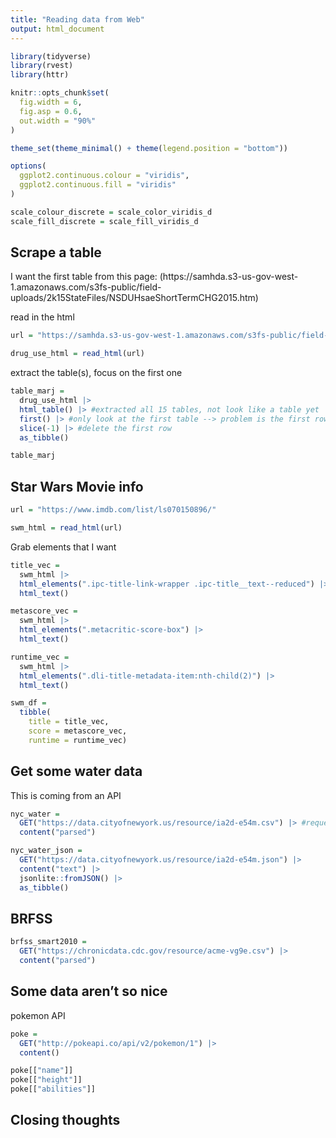 ```yaml
---
title: "Reading data from Web"
output: html_document
---
```


```r
library(tidyverse)
library(rvest)
library(httr)

knitr::opts_chunk$set(
  fig.width = 6,
  fig.asp = 0.6,
  out.width = "90%"
)

theme_set(theme_minimal() + theme(legend.position = "bottom"))

options(
  ggplot2.continuous.colour = "viridis",
  ggplot2.continuous.fill = "viridis"
)

scale_colour_discrete = scale_color_viridis_d
scale_fill_discrete = scale_fill_viridis_d
```

## Scrape a table

I want the first table from this page:
(https://samhda.s3-us-gov-west-1.amazonaws.com/s3fs-public/field-uploads/2k15StateFiles/NSDUHsaeShortTermCHG2015.htm)

read in the html
```r
url = "https://samhda.s3-us-gov-west-1.amazonaws.com/s3fs-public/field-uploads/2k15StateFiles/NSDUHsaeShortTermCHG2015.htm"

drug_use_html = read_html(url)
```

extract the table(s), focus on the first one
```r
table_marj = 
  drug_use_html |>
  html_table() |> #extracted all 15 tables, not look like a table yet
  first() |> #only look at the first table --> problem is the first row contains notes
  slice(-1) |> #delete the first row
  as_tibble()

table_marj
```

## Star Wars Movie info

```r
url = "https://www.imdb.com/list/ls070150896/"

swm_html = read_html(url)
```

Grab elements that I want
```r
title_vec = 
  swm_html |>
  html_elements(".ipc-title-link-wrapper .ipc-title__text--reduced") |>
  html_text()

metascore_vec = 
  swm_html |>
  html_elements(".metacritic-score-box") |>
  html_text()

runtime_vec = 
  swm_html |>
  html_elements(".dli-title-metadata-item:nth-child(2)") |>
  html_text()

swm_df = 
  tibble(
    title = title_vec,
    score = metascore_vec,
    runtime = runtime_vec)
```

## Get some water data

This is coming from an API
```r
nyc_water = 
  GET("https://data.cityofnewyork.us/resource/ia2d-e54m.csv") |> #requested
  content("parsed")

nyc_water_json = 
  GET("https://data.cityofnewyork.us/resource/ia2d-e54m.json") |> 
  content("text") |>
  jsonlite::fromJSON() |>
  as_tibble()
```

## BRFSS

```r
brfss_smart2010 = 
  GET("https://chronicdata.cdc.gov/resource/acme-vg9e.csv") |> 
  content("parsed")
```

## Some data aren't so nice

pokemon API
```r
poke = 
  GET("http://pokeapi.co/api/v2/pokemon/1") |>
  content()

poke[["name"]]
poke[["height"]]
poke[["abilities"]]
```

## Closing thoughts\















